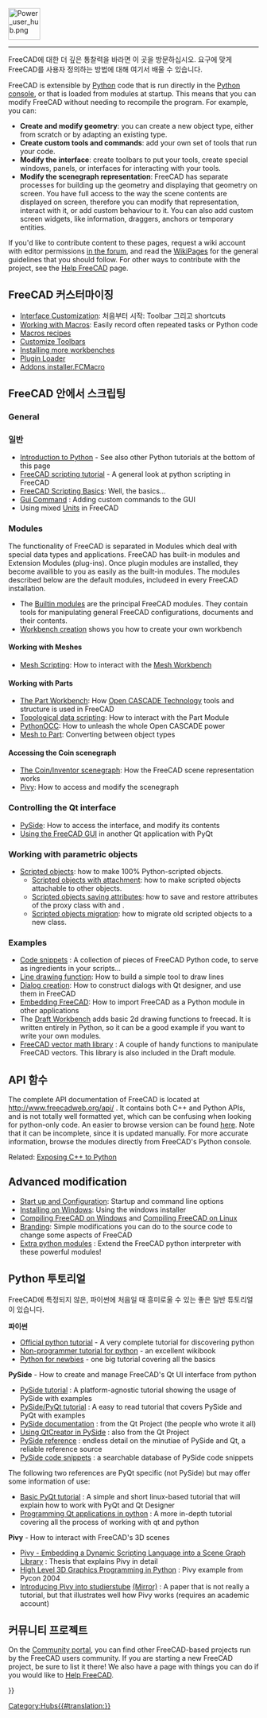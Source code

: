 <languages/>
{{TOCright}}
[[Image:Power_user_hub.png|64px]]
----

<div class="mw-translate-fuzzy">
FreeCAD에 대한 더 깊은 통찰력을 바라면 이 곳을 방문하십시오. 요구에 맞게 FreeCAD를 사용자 정의하는 방법에 대해 여기서 배울 수 있습니다.
</div>

FreeCAD is extensible by [[Python|Python]] code that is run directly in the [[Python_console|Python console]], or that is loaded from modules at startup. This means that you can modify FreeCAD without needing to recompile the program. For example, you can:
* '''Create and modify geometry''': you can create a new object type, either from scratch or by adapting an existing type.
* '''Create custom tools and commands''': add your own set of tools that run your code.
* '''Modify the interface''': create toolbars to put your tools, create special windows, panels, or interfaces for interacting with your tools.
*'''Modify the scenegraph representation''': FreeCAD has separate processes for building up the geometry and displaying that geometry on screen. You have full access to the way the scene contents are displayed on screen, therefore you can modify that representation, interact with it, or add custom behaviour to it. You can also add custom screen widgets, like information, draggers, anchors or temporary entities.

If you'd like to contribute content to these pages, request a wiki account with editor permissions [https://forum.freecadweb.org/viewtopic.php?f=21&t=6830 in the forum], and read the [[WikiPages|WikiPages]] for the general guidelines that you should follow. For other ways to contribute with the project, see the [[Help_FreeCAD|Help FreeCAD]] page.

<span id="Customizing_FreeCAD"></span>
== FreeCAD 커스터마이징==

<div class="mw-translate-fuzzy">
* [[Interface Customization|Interface Customization]]: 처음부터 시작: Toolbar 그리고 shortcuts
* [[Macros|Working with Macros]]: Easily record often repeated tasks or Python code
* [[Macros_recipes|Macros recipes]]
* [[Customize_Toolbars|Customize Toolbars]]
* [[Installing_more_workbenches|Installing more workbenches]]
* [http://forum.freecadweb.org/viewtopic.php?t=10556 Plugin Loader]
* [https://github.com/FreeCAD/FreeCAD-addons Addons installer.FCMacro]
</div>

<span id="Scripting_in_FreeCAD"></span>
== FreeCAD 안에서 스크립팅==

===General===

<div class="mw-translate-fuzzy">
===일반===
* [[Introduction to Python|Introduction to Python]] - See also other Python tutorials at the bottom of this page
* [[Python scripting tutorial|FreeCAD scripting tutorial]] - A general look at python scripting in FreeCAD
* [[FreeCAD Scripting Basics|FreeCAD Scripting Basics]]: Well, the basics...
* [[Gui Command|Gui Command]] : Adding custom commands to the GUI
* Using mixed [[Units|Units]] in FreeCAD
</div>

=== Modules ===

The functionality of FreeCAD is separated in Modules which deal with special data types and applications. FreeCAD has built-in modules and Extension Modules (plug-ins). Once plugin modules are installed, they become availible to you as easily as the built-in modules. The modules described below are the default modules, includeed in every FreeCAD installation.

* The [[Builtin modules|Builtin modules]] are the principal FreeCAD modules. They contain tools for manipulating general FreeCAD configurations, documents and their contents.
* [[Workbench creation|Workbench creation]] shows you how to create your own workbench

====Working with Meshes====

* [[Mesh Scripting|Mesh Scripting]]: How to interact with the [[Mesh_Workbench|Mesh Workbench]]

====Working with Parts====

* [[Part_Workbench|The Part Workbench]]: How [http://en.wikipedia.org/wiki/Open_CASCADE Open CASCADE Technology] tools and structure is used in FreeCAD
* [[Topological data scripting|Topological data scripting]]: How to interact with the Part Module
* [[PythonOCC|PythonOCC]]: How to unleash the whole Open CASCADE power
* [[Mesh to Part|Mesh to Part]]: Converting between object types

====Accessing the Coin scenegraph====

* [[Scenegraph|The Coin/Inventor scenegraph]]: How the FreeCAD scene representation works
* [[Pivy|Pivy]]: How to access and modify the scenegraph

===Controlling the Qt interface===

* [[PySide|PySide]]: How to access the interface, and modify its contents
* [[Embedding FreeCADGui|Using the FreeCAD GUI]] in another Qt application with PyQt

===Working with parametric objects===

* [[Scripted_objects|Scripted objects]]: how to make 100% Python-scripted objects.
** [[Scripted_objects_with_attachment|Scripted objects with attachment]]: how to make scripted objects attachable to other objects.
** [[Scripted_objects_saving_attributes|Scripted objects saving attributes]]: how to save and restore attributes of the proxy class with {{incode|dumps}} and {{incode|loads}}.
** [[Scripted_objects_migration|Scripted objects migration]]: how to migrate old scripted objects to a new class.

===Examples===

* [[Code snippets|Code snippets]] : A collection of pieces of FreeCAD Python code, to serve as ingredients in your scripts...
* [[Line drawing function|Line drawing function]]: How to build a simple tool to draw lines
* [[Dialog creation|Dialog creation]]: How to construct dialogs with Qt designer, and use them in FreeCAD
* [[Embedding FreeCAD|Embedding FreeCAD]]: How to import FreeCAD as a Python module in other applications
* The [[Draft_Workbench|Draft Workbench]] adds basic 2d drawing functions to freecad. It is written entirely in Python, so it can be a good example if you want to write your own modules.
* [[FreeCAD vector math library|FreeCAD vector math library]] : A couple of handy functions to manipulate FreeCAD vectors. This library is also included in the Draft module.

<span id="API_Functions"></span>
== API 함수 ==

The complete API documentation of FreeCAD is located at http://www.freecadweb.org/api/ . It contains both C++ and Python APIs, and is not totally well formatted yet, which can be confusing when looking for python-only code. An easier to browse version can be found [[:Category:API|here]]. Note that it can be incomplete, since it is updated manually. For more accurate information, browse the modules directly from FreeCAD's Python console.

Related: [[Exposing_C%2B%2B_to_Python|Exposing C++ to Python]]

== Advanced modification ==

* [[Start_up_and_Configuration|Start up and Configuration]]: Startup and command line options
* [[Installing_on_Windows|Installing on Windows]]: Using the windows installer
* [[Compile_on_Windows|Compiling FreeCAD on Windows]] and [[Compile_on_Linux|Compiling FreeCAD on Linux]]
* [[Branding|Branding]]: Simple modifications you can do to the source code to change some aspects of FreeCAD
* [[Extra_python_modules|Extra python modules]] : Extend the FreeCAD python interpreter with these powerful modules!

<span id="Python_tutorials"></span>
== Python 투토리얼 ==

FreeCAD에 특정되지 않은, 파이썬에 처음일 때 흥미로울 수 있는 좋은 일반 튜토리얼이 있습니다.

<div class="mw-translate-fuzzy">
'''파이썬'''
* [https://docs.python.org/2.7/tutorial/index.html Official python tutorial] - A very complete tutorial for discovering python
* [http://en.wikibooks.org/wiki/Non-Programmer%27s_Tutorial_for_Python Non-programmer tutorial for python] - an excellent wikibook
* [http://npt.cc.rsu.ru/user/wanderer/ODP/Python_for_Newbies.htm Python for newbies] - one big tutorial covering all the basics
</div>

'''PySide''' - How to create and manage FreeCAD's Qt UI interface from python
* [http://zetcode.com/gui/pysidetutorial/ PySide tutorial] : A platform-agnostic tutorial showing the usage of PySide with examples
* [http://www.pythoncentral.io/series/python-pyside-pyqt-tutorial/ PySide/PyQt tutorial] : A easy to read tutorial that covers PySide and PyQt with examples
* [http://qt-project.org/wiki/PySideDocumentation PySide documentation] : from the Qt Project (the people who wrote it all)
* [http://qt-project.org/wiki/QtCreator_and_PySide Using QtCreator in PySide] : also from the Qt Project
* [http://srinikom.github.io/pyside-docs/index.html PySide reference] : endless detail on the minutiae of PySide and Qt, a reliable reference source
* [http://nullege.com/codes/search?cq=PySide PySide code snippets] : a searchable database of PySide code snippets

The following two references are PyQt specific (not PySide) but may offer some information of use:
* [http://www.cs.usfca.edu/~afedosov/qttut/ Basic PyQt tutorial] : A simple and short linux-based tutorial that will explain how to work with PyQt and Qt Designer
* [http://vizzzion.org/?id=pyqt Programming Qt applications in python] : A more in-depth tutorial covering all the process of working with qt and python

'''Pivy''' - How to interact with FreeCAD's 3D scenes
* [http://citeseerx.ist.psu.edu/viewdoc/download?doi=10.1.1.108.947&rep=rep1&type=pdf Pivy - Embedding a Dynamic Scripting Language into a Scene Graph Library] : Thesis that explains Pivy in detail
* [http://ftp.ntua.gr/mirror/python/pycon/dc2004/papers/47/ High Level 3D Graphics Programming in Python] : Pivy example from Pycon 2004
* [https://www.semanticscholar.org/paper/Integrating-Pivy-into-Studierstube-4.2-Gruber/08c9a89c8326c87f81c2d83428029fbfb6c2ae64 Introducing Pivy into studierstube] [https://www.researchgate.net/publication/228737136_Integrating_Pivy_into_Studierstube_42 (Mirror)] : A paper that is not really a tutorial, but that illustrates well how Pivy works (requires an academic account)

<span id="Community_projects"></span>
== 커뮤니티 프로젝트 == 

On the [[FreeCAD Community Portal|Community portal]], you can find other FreeCAD-based projects run by the FreeCAD users community. If you are starting a new FreeCAD project, be sure to list it there! We also have a page with things you can do if you would like to [[Help FreeCAD|Help FreeCAD]].


{{Powerdocnavi{{#translation:}}}}
[[Category:Hubs{{#translation:}}]]